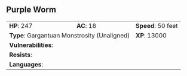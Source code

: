 ## Purple Worm {#monster-purple-worm}

```{=html}
<table class="table table-striped">
    <tbody>
        <tr>                    
            <td><b>HP</b>: 247</td>
            <td><b>AC</b>: 18</td>
            <td><b>Speed</b>: 50 feet</td>
        </tr>
        <tr>
            <td colspan="2"><b>Type</b>: Gargantuan Monstrosity (Unaligned)</td>
            <td><b>XP</b>: 13000</td>
        </tr>
        <tr>
            <td colspan="3"><b>Vulnerabilities</b>: </td>
        </tr>
        <tr>
            <td colspan="3"><b>Resists</b>: </td>
        </tr>
        <tr>
            <td colspan="3"><b>Languages</b>: </td>
        </tr>
    </tbody>
</table>
```
